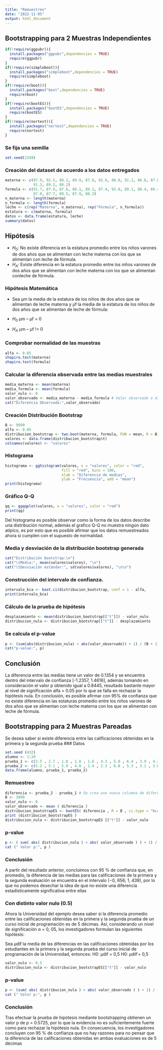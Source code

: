 ```yaml
---
title: "Remuestreo"
date: "2022-11-05"
output: html_document
---
```


## Bootstrapping para 2 Muestras Independientes
```r
if(!require(ggpubr)){
  install.packages("ggpubr",dependencies = TRUE)
  require(ggpubr)
}
if(!require(simpleboot)){
  install.packages("simpleboot",dependencies = TRUE)
  require(simpleboot)
}
if(!require(boot)){
  install.packages("boot",dependencies = TRUE)
  require(boot)
}
if(!require(bootES)){
  install.packages("bootES",dependencies = TRUE)
  require(bootES)
}
if(!require(nortest)){
  install.packages("nortest",dependencies = TRUE)
  require(nortest)
}
```

### Se fija una semilla
```r
set.seed(2349)
```

### Creación del dataset de acuerdo a los datos entregados
```r
materna <- c(87.9, 92.5, 88.1, 89.9, 87.8, 92.6, 88.0, 91.2, 86.8, 87.0, 88.0, 
             91.3, 89.2, 88.2)
formula <- c(91.7, 87.9, 87.6, 88.1, 89.2, 87.4, 93.8, 89.1, 88.4, 89.4, 91.8,
             87.0, 87.7, 89.5, 87.9, 88.2)
n_materna <- length(materna)
n_formula <- length(formula)
leche <- c(rep("Materna", n_materna), rep("Fórmula", n_formula))
estatura <- c(materna, formula)
datos <- data.frame(estatura, leche)
summary(datos)
```

## Hipótesis
* $H_0$: No existe diferencia en la estatura promedio entre los niños varones de dos años que se alimentan con leche materna con los que se alimentan con leche de fórmula.
* $H_A$: Existe diferencia en la estatura promedio entre los niños varones de dos años que se alimentan con leche materna con los que se alimentan conleche de fórmula.

### Hipótesis Matemática
* Sea μm la media de la estatura de los niños de dos años que se alimentan de leche materna y μf la media de la estatura de 
los niños de dos años que se alimentan de leche de fórmula:

* $H_0$ μm – μf = 0
* $H_A$ μm – μf != 0

### Comprobar normalidad de las muestras
```r
alfa <- 0.05
shapiro.test(materna)
shapiro.test(formula)
```

### Calcular la diferencia observada entre las medias muestrales
```r
media_materna <- mean(materna)
media_formula <- mean(formula)
valor_nulo <- 0
valor_observado <- media_materna - media_formula # Valor observado o diferencia
cat("Diferencia Observada:",valor_observado)
```

### Creación Distribución Bootstrap
```r
B <- 9999
alfa <- 0.05
distribucion_bootstrap <- two.boot(materna, formula, FUN = mean, R = B)
valores <- data.frame(distribucion_bootstrap$t)
colnames(valores) <- "valores"
```

### Histograma
```r
histograma <- gghistogram(valores, x = "valores", color = "red",
                          fill = "red", bins = 100,
                          xlab = "Diferencia de medias",
                          ylab = "Frecuencia", add = "mean")
print(histograma)
```

### Gráfico Q-Q
```r
qq <- ggqqplot(valores, x = "valores", color = "red")
print(qq)
```
Del histograma es posible observar como la forma de los datos describe una distribución normal, además el grafico Q-Q no muestra ningún dato atípico, es por esto que es posible afirmar que los datos remuestreados ahora si cumplen con el supuesto de normalidad.

### Media y desviación de la distribución bootstrap generada
```r
cat("Distribución bootstrap:\n")
cat("\tMedia:", mean(valores$valores), "\n")
cat("\tDesviación estándar:", sd(valores$valores), "\n\n")
```

### Construcción del intervalo de confianza.
```r
intervalo_bca <- boot.ci(distribucion_bootstrap, conf = 1 - alfa,                         type = "bca")
print(intervalo_bca)
```

### Cálculo de la prueba de hipótesis
```r
desplazamiento <- mean(distribucion_bootstrap[["t"]]) - valor_nulo
distribucion_nula <- distribucion_bootstrap[["t"]] - desplazamiento
```

### Se calcula el p-value
```r
p <- (sum(abs(distribucion_nula) > abs(valor_observado)) + 1) / (B + 1)
cat("p-value:", p)
```

## Conclusión
La diferencia entre las medias tiene un valor de 0.1354 y se encuentra dentro del intervalo de confianza [-1.2357, 1.4616], además tomando en consideración el valor p obtenido igual a 0.8445, resultado bastante mayor al nivel de significación alfa = 0.05 por lo que se falla en rechazar la hipótesis nula. En conclusión, es posible afirmar con 95% de confianza que no existe diferencia en las estaturas promedio entre los niños varones de dos años que se alimentan con leche materna con los que se alimentan con leche de fórmula.

## Bootstrapping para 2 Muestras Pareadas

Se desea saber si existe diferencia entre las calificaciones obtenidas en la primera y la segunda prueba
### Datos
```r
set.seed (432)
alumno <- 1:20
prueba_1 <- c(3.5 , 2.7 , 1.0 , 1.8 , 1.6 , 4.3 , 5.8 , 6.4 , 3.9 , 4.3 , 3.4 ,5.3 , 5.8 , 5.3 , 2.0 , 1.3 , 4.0 , 5.3 , 1.6, 3.6)
prueba_2 <- c(5.2 , 5.1 , 5.9 , 4.8 , 1.4 , 2.3 , 6.8 , 5.3 , 3.1 , 3.8 , 4.6 ,1.2 , 3.9 , 2.0 , 1.7 , 3.3 , 6.0 , 4.8 , 6.9 , 1.3)
data.frame(alumno, prueba_1, prueba_2)
```

### Remuestreo
```r
diferencia <- prueba_2 - prueba_1 # Se crea una nueva columna de diferencia
B <- 3999
valor_nulo <- 0
valor_observado <- mean ( diferencia )
distribucion_bootstrapES <- bootES( diferencia , R = B , ci.type = "bca",ci.conf = 1 - alfa , plot = FALSE )
print (distribucion_bootstrapES )
distribucion_nula <- distribucion_bootstrapES [["t"]] - valor_nulo
```

### p-value
```r
p <- ( sum( abs( distribucion_nula ) > abs( valor_observado ) ) + 1) / ( B + 1)
cat (" Valor p:", p )
```

### Conclusión
A partir del resultado anterior, concluimos con 95 % de confianza que, en promedio, la diferencia de las medias
para las calificaciones de la primera y la segunda evaluación se encuentra en el intervalo (−0, 656; 1, 439), por
lo que no podemos desechar la idea de que no existe una diferencia estadísticamente significativa entre ellas
 
### Con distinto valor nulo (0.5)
Ahora la Universidad del ejemplo desea saber si la diferencia promedio entre las calificaciones obtenidas en
la primera y la segunda prueba de un curso inicial de programación es de 5 décimas. Así, considerando un
nivel de significación α = 0, 05, los investigadores formulan las siguientes hipótesis:

Sea µdif la media de las diferencias en las calificaciones obtenidas por los estudiantes en la primera y la
segunda prueba del curso inicial de programación de la Universidad, entonces:
H0: µdif = 0,5
H0: µdif ̸= 0,5

```r
valor_nulo <- 0.5
distribucion_nula <- distribucion_bootstrapES[["t"]] - valor_nulo
```

### p-value
```r
p <- (sum( abs( distribucion_nula ) > abs( valor_observado ) ) + 1) / ( B + 1)
cat (" Valor p:", p )
```

### Conclusión
Tras efectuar la prueba de hipótesis mediante bootstrapping obtienen un valor p de p = 0.5725,
por lo que la evidencia no es suficientemente fuerte como para rechazar la hipótesis nula. En consecuencia,
los investigadores concluyen con 95 % de confianza que no hay razones para no pensar que la diferencia de
las calificaciones obtenidas en ambas evaluaciones es de 5 décimas


